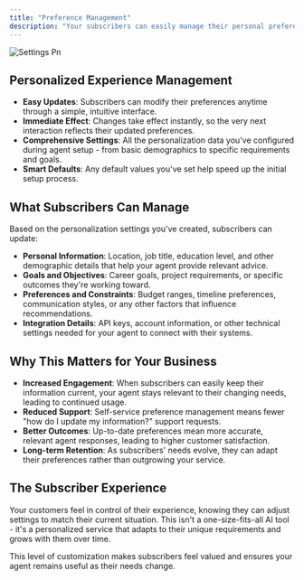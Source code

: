 ```yaml
---
title: "Preference Management"
description: "Your subscribers can easily manage their personal preferences to ensure every interaction with your agent is perfectly tailored to their unique needs and circumstances."
---
```


![Settings Pn](/images/Settings.png)

## Personalized Experience Management

- **Easy Updates**: Subscribers can modify their preferences anytime through a simple, intuitive interface.
- **Immediate Effect**: Changes take effect instantly, so the very next interaction reflects their updated preferences.
- **Comprehensive Settings**: All the personalization data you've configured during agent setup - from basic demographics to specific requirements and goals.
- **Smart Defaults**: Any default values you've set help speed up the initial setup process.

## What Subscribers Can Manage

Based on the personalization settings you've created, subscribers can update:

- **Personal Information**: Location, job title, education level, and other demographic details that help your agent provide relevant advice.
- **Goals and Objectives**: Career goals, project requirements, or specific outcomes they're working toward.
- **Preferences and Constraints**: Budget ranges, timeline preferences, communication styles, or any other factors that influence recommendations.
- **Integration Details**: API keys, account information, or other technical settings needed for your agent to connect with their systems.

## Why This Matters for Your Business

- **Increased Engagement**: When subscribers can easily keep their information current, your agent stays relevant to their changing needs, leading to continued usage.
- **Reduced Support**: Self-service preference management means fewer "how do I update my information?" support requests.
- **Better Outcomes**: Up-to-date preferences mean more accurate, relevant agent responses, leading to higher customer satisfaction.
- **Long-term Retention**: As subscribers' needs evolve, they can adapt their preferences rather than outgrowing your service.

## The Subscriber Experience

Your customers feel in control of their experience, knowing they can adjust settings to match their current situation. This isn't a one-size-fits-all AI tool - it's a personalized service that adapts to their unique requirements and grows with them over time.

This level of customization makes subscribers feel valued and ensures your agent remains useful as their needs change.